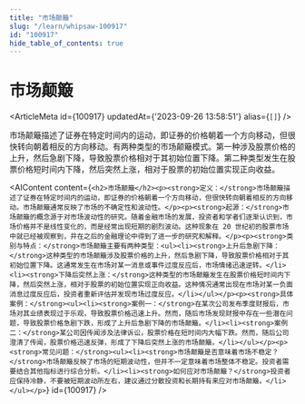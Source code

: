 ```yaml
---
title: "市场颠簸"
slug: "/learn/whipsaw-100917"
id: "100917"
hide_table_of_contents: true
---
```



# 市场颠簸

<ArticleMeta id={100917} updatedAt={'2023-09-26 13:58:51'} alias={`[]`} />
<div className='border-solid border-b border-t-0 my-4 border-[var(--ifm-color-gray-300)]' />

市场颠簸描述了证券在特定时间内的运动，即证券的价格朝着一个方向移动，但很快转向朝着相反的方向移动。有两种类型的市场颠簸模式。第一种涉及股票价格的上升，然后急剧下降，导致股票价格相对于其初始位置下降。第二种类型发生在股票价格短时间内下降，然后突然上涨，相对于股票的初始位置实现正向收益。

<AIContent content={`<h2>市场颠簸</h2><p><strong>定义：</strong>市场颠簸描述了证券在特定时间内的运动，即证券的价格朝着一个方向移动，但很快转向朝着相反的方向移动。市场颠簸通常反映了市场的不确定性和波动性。</p><p><strong>起源：</strong>市场颠簸的概念源于对市场波动性的研究。随着金融市场的发展，投资者和学者们逐渐认识到，市场价格并不是线性变化的，而是经常出现短期的剧烈波动。这种现象在 20 世纪初的股票市场中就已经被观察到，并在之后的金融理论中得到了进一步的研究和解释。</p><p><strong>类别与特点：</strong>市场颠簸主要有两种类型：<ul><li><strong>上升后急剧下降：</strong>这种类型的市场颠簸涉及股票价格的上升，然后急剧下降，导致股票价格相对于其初始位置下降。这通常发生在市场对某一消息或事件过度反应后，市场情绪迅速逆转。</li><li><strong>下降后突然上涨：</strong>这种类型的市场颠簸发生在股票价格短时间内下降，然后突然上涨，相对于股票的初始位置实现正向收益。这种情况通常出现在市场对某一负面消息过度反应后，投资者重新评估并发现市场过度反应。</li></ul></p><p><strong>具体案例：</strong><ul><li><strong>案例一：</strong>在某次公司发布季度财报后，市场对其业绩表现过于乐观，导致股票价格迅速上升。然而，随后市场发现财报中存在一些潜在问题，导致股票价格急剧下跌，形成了上升后急剧下降的市场颠簸。</li><li><strong>案例二：</strong>某公司因传闻涉及法律诉讼，股票价格在短时间内大幅下跌。然而，随后公司澄清了传闻，股票价格迅速反弹，形成了下降后突然上涨的市场颠簸。</li></ul></p><p><strong>常见问题：</strong><ul><li><strong>市场颠簸是否意味着市场不稳定？</strong>市场颠簸反映了市场的短期波动性，但并不一定意味着市场整体不稳定。投资者需要结合其他指标进行综合分析。</li><li><strong>如何应对市场颠簸？</strong>投资者应保持冷静，不要被短期波动所左右，建议通过分散投资和长期持有来应对市场颠簸。</li></ul></p>`} id={100917} />
